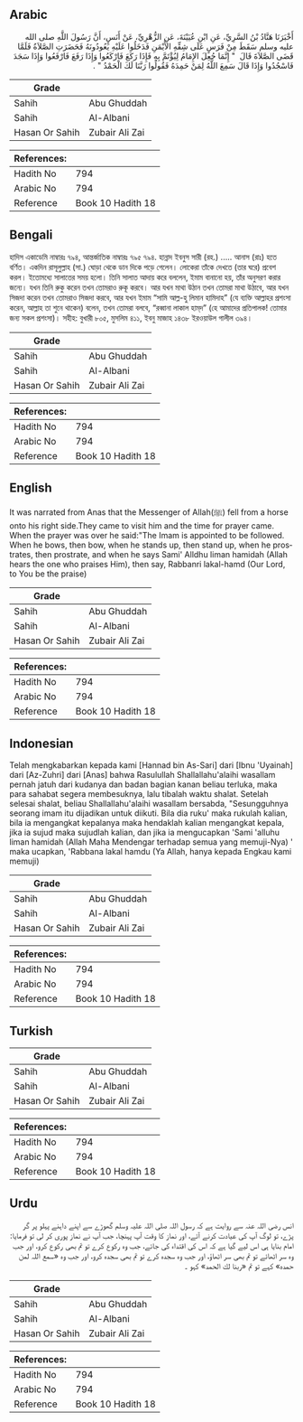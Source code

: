 ## Arabic


<div dir="rtl" lang="ar" style={{fontSize:'larger',backgroundColor:'#f8f9fa',padding:20}}>
أَخْبَرَنَا هَنَّادُ بْنُ السَّرِيِّ، عَنِ ابْنِ عُيَيْنَةَ، عَنِ الزُّهْرِيِّ، عَنْ أَنَسٍ، أَنَّ رَسُولَ اللَّهِ صلى الله عليه وسلم سَقَطَ مِنْ فَرَسٍ عَلَى شِقِّهِ الأَيْمَنِ فَدَخَلُوا عَلَيْهِ يَعُودُونَهُ فَحَضَرَتِ الصَّلاَةُ فَلَمَّا قَضَى الصَّلاَةَ قَالَ ‏ "‏ إِنَّمَا جُعِلَ الإِمَامُ لِيُؤْتَمَّ بِهِ فَإِذَا رَكَعَ فَارْكَعُوا وَإِذَا رَفَعَ فَارْفَعُوا وَإِذَا سَجَدَ فَاسْجُدُوا وَإِذَا قَالَ سَمِعَ اللَّهُ لِمَنْ حَمِدَهُ فَقُولُوا رَبَّنَا لَكَ الْحَمْدُ ‏"‏ ‏.‏
</div>
<div style={{backgroundColor:'#f8f9fa',padding:20, marginBottom: 10}}><table> <thead> <tr> <th>Grade</th> <th></th> </tr> </thead> <tbody> <tr><td>Sahih</td><td>Abu Ghuddah</td></tr><tr><td>Sahih</td><td>Al-Albani</td></tr><tr><td>Hasan Or Sahih</td><td>Zubair Ali Zai</td></tr></tbody></table><table> <thead> <tr> <th>References:</th> <th></th> </tr> </thead> <tbody><tr><td>Hadith No</td><td>794</td></tr><tr><td>Arabic No</td><td>794</td></tr><tr><td>Reference</td><td>Book 10 Hadith 18</td></tr></tbody></table></div>

## Bengali


<div dir="ltr" lang="bn" style={{fontSize:'larger',backgroundColor:'#f8f9fa',padding:20}}>
হাদিস একাডেমি নাম্বারঃ ৭৯৪, আন্তর্জাতিক নাম্বারঃ ৭৯৫ ৭৯৪. হান্নাদ ইবনুস সারী (রহ.) ..... আনাস (রাঃ) হতে বর্ণিত। একদিন রাসূলুল্লাহ (সা.) ঘোড়া থেকে ডান দিকে পড়ে গেলেন। লোকেরা তাঁকে দেখতে (তার ঘরে) প্রবেশ করল। ইতোমধ্যে সালাতের সময় হলো। তিনি সালাত আদায় করে বললেন, ইমাম বানানো হয়, তাঁর অনুসরণ করার জন্যে। যখন তিনি রুকু করেন তখন তোমরাও রুকূ করবে। আর যখন মাথা উঠান তখন তোমরা মাথা উঠাবে, আর যখন সিজদা করেন তখন তোমরাও সিজদা করবে, আর যখন ইমাম “সামি আল্ল-হু লিমান হামিদাহ” (যে ব্যক্তি আল্লাহর প্রশংসা করেন, আল্লাহ তা শুনে থাকেন) বলেন, তখন তোমরা বলবে, “রব্বানা লাকাল হাম্‌দ” (হে আমাদের প্রতিপালক! তোমার জন্য সকল প্রশংসা)। সহীহ: বুখারী ৮০৫, মুসলিম ৪১১, ইবনু মাজাহ ১৪৩৮ ইরওয়াউল গালীল ৩৯৪।
</div>
<div style={{backgroundColor:'#f8f9fa',padding:20, marginBottom: 10}}><table> <thead> <tr> <th>Grade</th> <th></th> </tr> </thead> <tbody> <tr><td>Sahih</td><td>Abu Ghuddah</td></tr><tr><td>Sahih</td><td>Al-Albani</td></tr><tr><td>Hasan Or Sahih</td><td>Zubair Ali Zai</td></tr></tbody></table><table> <thead> <tr> <th>References:</th> <th></th> </tr> </thead> <tbody><tr><td>Hadith No</td><td>794</td></tr><tr><td>Arabic No</td><td>794</td></tr><tr><td>Reference</td><td>Book 10 Hadith 18</td></tr></tbody></table></div>

## English


<div dir="ltr" lang="en" style={{fontSize:'larger',backgroundColor:'#f8f9fa',padding:20}}>
It was narrated from Anas that the Messenger of Allah(ﷺ) fell from a horse onto his right side.They came to visit him and the time for prayer came. When the prayer was over he said:"The Imam is appointed to be followed. When he bows, then bow, when he stands up, then stand up, when he prostrates, then prostrate, and when he says Sami' Alldhu liman hamidah (Allah hears the one who praises Him), then say, Rabbanri lakal-hamd (Our Lord, to You be the praise)
</div>
<div style={{backgroundColor:'#f8f9fa',padding:20, marginBottom: 10}}><table> <thead> <tr> <th>Grade</th> <th></th> </tr> </thead> <tbody> <tr><td>Sahih</td><td>Abu Ghuddah</td></tr><tr><td>Sahih</td><td>Al-Albani</td></tr><tr><td>Hasan Or Sahih</td><td>Zubair Ali Zai</td></tr></tbody></table><table> <thead> <tr> <th>References:</th> <th></th> </tr> </thead> <tbody><tr><td>Hadith No</td><td>794</td></tr><tr><td>Arabic No</td><td>794</td></tr><tr><td>Reference</td><td>Book 10 Hadith 18</td></tr></tbody></table></div>

## Indonesian


<div dir="ltr" lang="id" style={{fontSize:'larger',backgroundColor:'#f8f9fa',padding:20}}>
Telah mengkabarkan kepada kami [Hannad bin As-Sari] dari [Ibnu 'Uyainah] dari [Az-Zuhri] dari [Anas] bahwa Rasulullah Shallallahu'alaihi wasallam pernah jatuh dari kudanya dan badan bagian kanan beliau terluka, maka para sahabat segera membesuknya, lalu tibalah waktu shalat. Setelah selesai shalat, beliau Shallallahu'alaihi wasallam bersabda, "Sesungguhnya seorang imam itu dijadikan untuk diikuti. Bila dia ruku' maka rukulah kalian, bila ia mengangkat kepalanya maka hendaklah kalian mengangkat kepala, jika ia sujud maka sujudlah kalian, dan jika ia mengucapkan 'Sami 'alluhu liman hamidah (Allah Maha Mendengar terhadap semua yang memuji-Nya) ' maka ucapkan, 'Rabbana lakal hamdu (Ya Allah, hanya kepada Engkau kami memuji)
</div>
<div style={{backgroundColor:'#f8f9fa',padding:20, marginBottom: 10}}><table> <thead> <tr> <th>Grade</th> <th></th> </tr> </thead> <tbody> <tr><td>Sahih</td><td>Abu Ghuddah</td></tr><tr><td>Sahih</td><td>Al-Albani</td></tr><tr><td>Hasan Or Sahih</td><td>Zubair Ali Zai</td></tr></tbody></table><table> <thead> <tr> <th>References:</th> <th></th> </tr> </thead> <tbody><tr><td>Hadith No</td><td>794</td></tr><tr><td>Arabic No</td><td>794</td></tr><tr><td>Reference</td><td>Book 10 Hadith 18</td></tr></tbody></table></div>

## Turkish


<div dir="ltr" lang="tr" style={{fontSize:'larger',backgroundColor:'#f8f9fa',padding:20}}>

</div>
<div style={{backgroundColor:'#f8f9fa',padding:20, marginBottom: 10}}><table> <thead> <tr> <th>Grade</th> <th></th> </tr> </thead> <tbody> <tr><td>Sahih</td><td>Abu Ghuddah</td></tr><tr><td>Sahih</td><td>Al-Albani</td></tr><tr><td>Hasan Or Sahih</td><td>Zubair Ali Zai</td></tr></tbody></table><table> <thead> <tr> <th>References:</th> <th></th> </tr> </thead> <tbody><tr><td>Hadith No</td><td>794</td></tr><tr><td>Arabic No</td><td>794</td></tr><tr><td>Reference</td><td>Book 10 Hadith 18</td></tr></tbody></table></div>

## Urdu


<div dir="rtl" lang="ur" style={{fontSize:'larger',backgroundColor:'#f8f9fa',padding:20}}>
انس رضی اللہ عنہ سے روایت ہے کہ رسول اللہ صلی اللہ علیہ وسلم گھوڑے سے اپنے داہنے پہلو پر گر پڑے، تو لوگ آپ کی عیادت کرنے آئے، اور نماز کا وقت آپ پہنچا، جب آپ نے نماز پوری کر لی تو فرمایا: امام بنایا ہی اس لیے گیا ہے کہ اس کی اقتداء کی جائے، جب وہ رکوع کرے تو تم بھی رکوع کرو، اور جب وہ سر اٹھائے تو تم بھی سر اٹھاؤ، اور جب وہ سجدہ کرے تو تم بھی سجدہ کرو، اور جب وہ «سمع اللہ لمن حمده» کہے تو تم «ربنا لك الحمد» کہو ۔
</div>
<div style={{backgroundColor:'#f8f9fa',padding:20, marginBottom: 10}}><table> <thead> <tr> <th>Grade</th> <th></th> </tr> </thead> <tbody> <tr><td>Sahih</td><td>Abu Ghuddah</td></tr><tr><td>Sahih</td><td>Al-Albani</td></tr><tr><td>Hasan Or Sahih</td><td>Zubair Ali Zai</td></tr></tbody></table><table> <thead> <tr> <th>References:</th> <th></th> </tr> </thead> <tbody><tr><td>Hadith No</td><td>794</td></tr><tr><td>Arabic No</td><td>794</td></tr><tr><td>Reference</td><td>Book 10 Hadith 18</td></tr></tbody></table></div>
